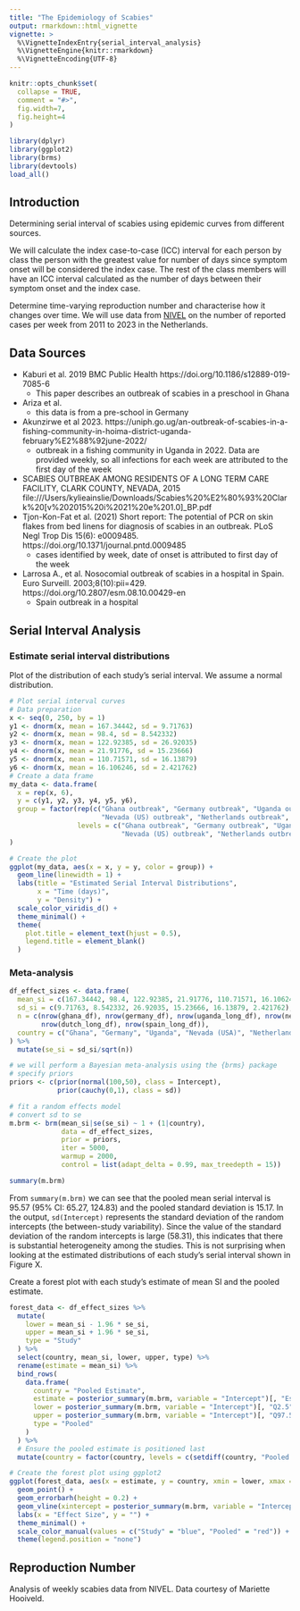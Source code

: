 ```yaml
---
title: "The Epidemiology of Scabies"
output: rmarkdown::html_vignette
vignette: >
  %\VignetteIndexEntry{serial_interval_analysis}
  %\VignetteEngine{knitr::rmarkdown}
  %\VignetteEncoding{UTF-8}
---
```


```r
knitr::opts_chunk$set(
  collapse = TRUE,
  comment = "#>",
  fig.width=7, 
  fig.height=4
)
```

```r
library(dplyr)
library(ggplot2)
library(brms)
library(devtools)
load_all()
```

## Introduction
Determining serial interval of scabies using epidemic curves from different sources.

We will calculate the index case-to-case (ICC) interval for each person by class the person with the greatest value for number of days since symptom onset will be considered the index case. The rest of the class members will have an ICC interval calculated as the number of days between their symptom onset and the index case.

Determine time-varying reproduction number and characterise how it changes over time. We will use data from [NIVEL](https://www.nivel.nl/en) on the number of reported cases per week from 2011 to 2023 in the Netherlands.

## Data Sources

  - Kaburi et al. 2019 BMC Public Health https://doi.org/10.1186/s12889-019-7085-6
    - This paper describes an outbreak of scabies in a preschool in Ghana
  - Ariza et al.
    - this data is from a pre-school in Germany
  - Akunzirwe et al 2023. https://uniph.go.ug/an-outbreak-of-scabies-in-a-fishing-community-in-hoima-district-uganda-february%E2%88%92june-2022/
    - outbreak in a fishing community in Uganda in 2022. Data are provided weekly, so all infections for each week are attributed to the first day of the week
  - SCABIES OUTBREAK AMONG RESIDENTS OF A LONG TERM CARE FACILITY, CLARK COUNTY, NEVADA, 2015  file:///Users/kylieainslie/Downloads/Scabies%20%E2%80%93%20Clark%20[v%202015%20i%2021%20e%201.0]_BP.pdf
  - Tjon-Kon-Fat et al. (2021) Short report: The potential of PCR on skin flakes from bed linens for diagnosis of scabies in an outbreak. PLoS Negl Trop Dis 15(6): e0009485. https://doi.org/10.1371/journal.pntd.0009485
    - cases identified by week, date of onset is attributed to first day of the week
  - Larrosa A., et al. Nosocomial outbreak of scabies in a hospital in Spain. Euro Surveill. 2003;8(10):pii=429. https://doi.org/10.2807/esm.08.10.00429-en
    - Spain outbreak in a hospital 
    
## Serial Interval Analysis

### Estimate serial interval distributions
Plot of the distribution of each study's serial interval. We assume a normal distribution.
```r
# Plot serial interval curves
# Data preparation
x <- seq(0, 250, by = 1)
y1 <- dnorm(x, mean = 167.34442, sd = 9.71763)
y2 <- dnorm(x, mean = 98.4, sd = 8.542332)
y3 <- dnorm(x, mean = 122.92385, sd = 26.92035)
y4 <- dnorm(x, mean = 21.91776, sd = 15.23666)
y5 <- dnorm(x, mean = 110.71571, sd = 16.13879)
y6 <- dnorm(x, mean = 16.106246, sd = 2.421762)
# Create a data frame
my_data <- data.frame(
  x = rep(x, 6),
  y = c(y1, y2, y3, y4, y5, y6),
  group = factor(rep(c("Ghana outbreak", "Germany outbreak", "Uganda outbreak",
                       "Nevada (US) outbreak", "Netherlands outbreak", "Spain outbreak"), each = length(x)),
                 levels = c("Ghana outbreak", "Germany outbreak", "Uganda outbreak",
                            "Nevada (US) outbreak", "Netherlands outbreak", "Spain outbreak"))
)

# Create the plot
ggplot(my_data, aes(x = x, y = y, color = group)) +
  geom_line(linewidth = 1) +
  labs(title = "Estimated Serial Interval Distributions",
       x = "Time (days)",
       y = "Density") +
  scale_color_viridis_d() +
  theme_minimal() +
  theme(
    plot.title = element_text(hjust = 0.5),
    legend.title = element_blank()
  )
```

### Meta-analysis
```r
df_effect_sizes <- data.frame(
  mean_si = c(167.34442, 98.4, 122.92385, 21.91776, 110.71571, 16.106246),
  sd_si = c(9.71763, 8.542332, 26.92035, 15.23666, 16.13879, 2.421762),
  n = c(nrow(ghana_df), nrow(germany_df), nrow(uganda_long_df), nrow(nevada_long_df),
        nrow(dutch_long_df), nrow(spain_long_df)),
  country = c("Ghana", "Germany", "Uganda", "Nevada (USA)", "Netherlands", "Spain")
) %>%
  mutate(se_si = sd_si/sqrt(n))

# we will perform a Bayesian meta-analysis using the {brms} package
# specify priors
priors <- c(prior(normal(100,50), class = Intercept),
            prior(cauchy(0,1), class = sd))

# fit a random effects model
# convert sd to se
m.brm <- brm(mean_si|se(se_si) ~ 1 + (1|country),
             data = df_effect_sizes,
             prior = priors,
             iter = 5000,
             warmup = 2000,
             control = list(adapt_delta = 0.99, max_treedepth = 15))

summary(m.brm)
```
From `summary(m.brm)` we can see that the pooled mean serial interval is 95.57 (95% CI: 65.27, 124.83) and the pooled standard deviation is 15.17. In the output, `sd(Intercept)` represents the standard deviation of the random intercepts (the between-study variability). Since the value of the standard deviation of the random intercepts is large (58.31), this indicates that there is substantial heterogeneity among the studies. This is not surprising when looking at the estimated distributions of each study's serial interval shown in Figure X.

Create a forest plot with each study's estimate of mean SI and the pooled estimate.
```r
forest_data <- df_effect_sizes %>%
  mutate(
    lower = mean_si - 1.96 * se_si,
    upper = mean_si + 1.96 * se_si,
    type = "Study"
  ) %>%
  select(country, mean_si, lower, upper, type) %>%
  rename(estimate = mean_si) %>%
  bind_rows(
    data.frame(
      country = "Pooled Estimate",
      estimate = posterior_summary(m.brm, variable = "Intercept")[, "Estimate"],
      lower = posterior_summary(m.brm, variable = "Intercept")[, "Q2.5"],
      upper = posterior_summary(m.brm, variable = "Intercept")[, "Q97.5"],
      type = "Pooled"
    )
  ) %>%
  # Ensure the pooled estimate is positioned last
  mutate(country = factor(country, levels = c(setdiff(country, "Pooled Estimate"), "Pooled Estimate")))

# Create the forest plot using ggplot2
ggplot(forest_data, aes(x = estimate, y = country, xmin = lower, xmax = upper, color = type)) +
  geom_point() +
  geom_errorbarh(height = 0.2) +
  geom_vline(xintercept = posterior_summary(m.brm, variable = "Intercept")[, "Estimate"], linetype = "dashed", color = "red") +
  labs(x = "Effect Size", y = "") +
  theme_minimal() +
  scale_color_manual(values = c("Study" = "blue", "Pooled" = "red")) +
  theme(legend.position = "none")
```

## Reproduction Number
Analysis of weekly scabies data from NIVEL. Data courtesy of Mariette Hooiveld.
